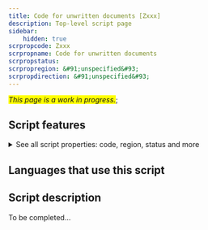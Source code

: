 ```yaml
---
title: Code for unwritten documents [Zxxx]
description: Top-level script page
sidebar:
    hidden: true
scrpropcode: Zxxx
scrpropname: Code for unwritten documents
scrpropstatus: 
scrpropregion: &#91;unspecified&#93;
scrpropdirection: &#91;unspecified&#93;
---
```


<span style='background-color:yellow'>_This page is a work in progress._</span>;


## Script features

<details>
<summary> See all script properties: code, region, status and more</summary>
<ScriptInfo />
</details>

## Languages that use this script

<WsList script='Zxxx' wsMax='5' />

## Script description

To be completed...

